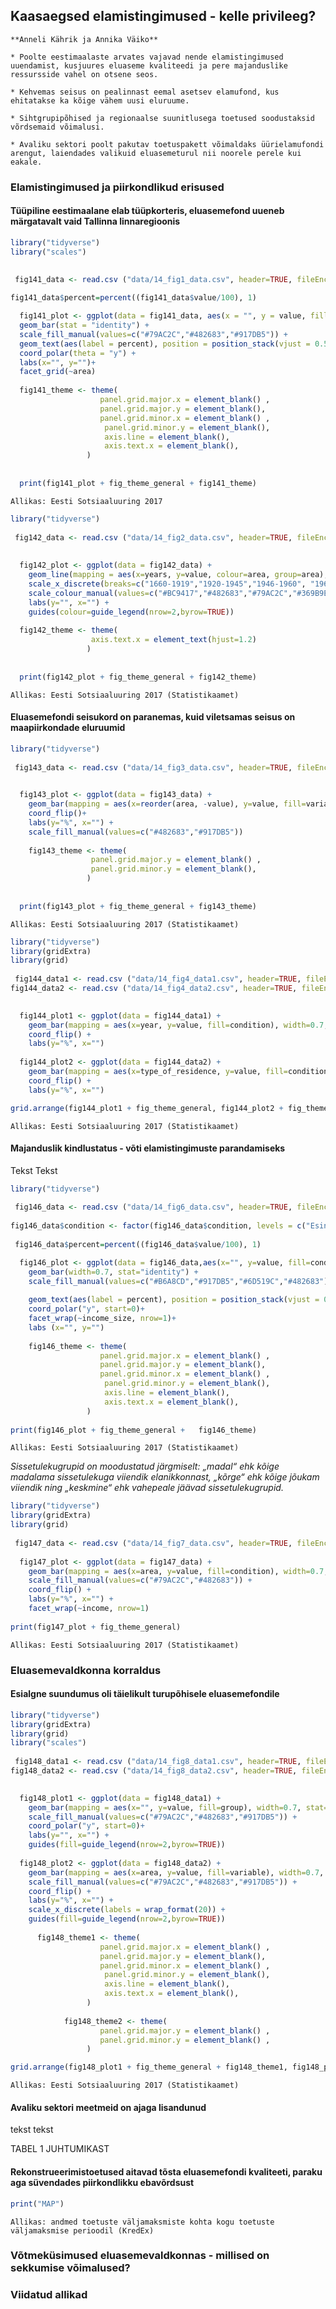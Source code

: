 ## Kaasaegsed elamistingimused - kelle privileeg? {#chapter14 .chapter_section .chapter1_section}

```block
**Anneli Kährik ja Annika Väiko**
```

```block
* Poolte eestimaalaste arvates vajavad nende elamistingimused uuendamist, kusjuures eluaseme kvaliteedi ja pere majanduslike ressursside vahel on otsene seos.

* Kehvemas seisus on pealinnast eemal asetsev elamufond, kus ehitatakse ka kõige vähem uusi eluruume.

* Sihtgrupipõhised ja regionaalse suunitlusega toetused soodustaksid võrdsemaid võimalusi.

* Avaliku sektori poolt pakutav toetuspakett võimaldaks üürielamufondi arengut, laiendades valikuid eluasemeturul nii noorele perele kui eakale.

```

### Elamistingimused ja piirkondlikud erisused {.chapter1_section}

#### Tüüpiline eestimaalane elab tüüpkorteris, eluasemefond uueneb märgatavalt vaid Tallinna linnaregioonis

```r

library("tidyverse")
library("scales")

  
 fig141_data <- read.csv ("data/14_fig1_data.csv", header=TRUE, fileEncoding="utf-8")
 
fig141_data$percent=percent((fig141_data$value/100), 1)

  fig141_plot <- ggplot(data = fig141_data, aes(x = "", y = value, fill = variable)) + 
  geom_bar(stat = "identity") +
  scale_fill_manual(values=c("#79AC2C","#482683","#917DB5")) +
  geom_text(aes(label = percent), position = position_stack(vjust = 0.5), color="white") +
  coord_polar(theta = "y") +
  labs(x="", y="")+
  facet_grid(~area)
  
  fig141_theme <- theme(
                    panel.grid.major.x = element_blank() ,
                    panel.grid.major.y = element_blank(),
                    panel.grid.minor.x = element_blank() ,
                     panel.grid.minor.y = element_blank(),
                     axis.line = element_blank(),
                     axis.text.x = element_blank(),
                 )
  
  
  print(fig141_plot + fig_theme_general + fig141_theme)

```

```block
Allikas: Eesti Sotsiaaluuring 2017
```

```r

library("tidyverse")
  
 fig142_data <- read.csv ("data/14_fig2_data.csv", header=TRUE, fileEncoding="utf-8")
 
 
  fig142_plot <- ggplot(data = fig142_data) +
    geom_line(mapping = aes(x=years, y=value, colour=area, group=area), size=1.2) +
    scale_x_discrete(breaks=c("1660-1919","1920-1945","1946-1960", "1961-1990", "1991-2000", "2001+")) +
    scale_colour_manual(values=c("#BC9417","#482683","#79AC2C","#369B9E")) +
    labs(y="", x="") +
    guides(colour=guide_legend(nrow=2,byrow=TRUE))
  
  fig142_theme <- theme(
                  axis.text.x = element_text(hjust=1.2)
                 )
  
  
  print(fig142_plot + fig_theme_general + fig142_theme)

```


```block
Allikas: Eesti Sotsiaaluuring 2017 (Statistikaamet)
```

#### Eluasemefondi seisukord on paranemas, kuid viletsamas seisus on maapiirkondade eluruumid

```r

library("tidyverse")
  
 fig143_data <- read.csv ("data/14_fig3_data.csv", header=TRUE, fileEncoding="utf-8")
 

  fig143_plot <- ggplot(data = fig143_data) +
    geom_bar(mapping = aes(x=reorder(area, -value), y=value, fill=variable),position = "dodge", width=0.7, stat="identity") +
    coord_flip()+
    labs(y="%", x="") +
    scale_fill_manual(values=c("#482683","#917DB5"))
  
    fig143_theme <- theme(
                  panel.grid.major.y = element_blank() ,
                  panel.grid.minor.y = element_blank(),
                 )
  
  
  print(fig143_plot + fig_theme_general + fig143_theme)

```

```block
Allikas: Eesti Sotsiaaluuring 2017 (Statistikaamet)
```

```r

library("tidyverse")
library(gridExtra)
library(grid)
  
 fig144_data1 <- read.csv ("data/14_fig4_data1.csv", header=TRUE, fileEncoding="utf-8")
fig144_data2 <- read.csv ("data/14_fig4_data2.csv", header=TRUE, fileEncoding="utf-8")
 

  fig144_plot1 <- ggplot(data = fig144_data1) +
    geom_bar(mapping = aes(x=year, y=value, fill=condition), width=0.7, stat="identity") +
    coord_flip() +
    labs(y="%", x="")
  
  fig144_plot2 <- ggplot(data = fig144_data2) +
    geom_bar(mapping = aes(x=type_of_residence, y=value, fill=condition), width=0.7, stat="identity") +
    coord_flip() +
    labs(y="%", x="")

grid.arrange(fig144_plot1 + fig_theme_general, fig144_plot2 + fig_theme_general, ncol = 2)
```

```block
Allikas: Eesti Sotsiaaluuring 2017 (Statistikaamet)
```

#### Majanduslik kindlustatus - võti elamistingimuste parandamiseks

Tekst Tekst

```r

library("tidyverse")
  
 fig146_data <- read.csv ("data/14_fig6_data.csv", header=TRUE, fileEncoding="utf-8")
 
fig146_data$condition <- factor(fig146_data$condition, levels = c("Esineb suuri puudusi","Esineb puudusi","Hea seisukord","Värskelt remonditud"))
 
 fig146_data$percent=percent((fig146_data$value/100), 1)

  fig146_plot <- ggplot(data = fig146_data,aes(x="", y=value, fill=condition)) +
    geom_bar(width=0.7, stat="identity") +
    scale_fill_manual(values=c("#B6A8CD","#917DB5","#6D519C","#482683")) +
    
    geom_text(aes(label = percent), position = position_stack(vjust = 0.7), color="white") +
    coord_polar("y", start=0)+
    facet_wrap(~income_size, nrow=1)+
    labs (x="", y="")
  
    fig146_theme <- theme(
                    panel.grid.major.x = element_blank() ,
                    panel.grid.major.y = element_blank(),
                    panel.grid.minor.x = element_blank() ,
                     panel.grid.minor.y = element_blank(),
                     axis.line = element_blank(),
                     axis.text.x = element_blank(),
                 )
  
print(fig146_plot + fig_theme_general +   fig146_theme)
```

```block
Allikas: Eesti Sotsiaaluuring 2017 (Statistikaamet)
```

*Sissetulekugrupid on moodustatud järgmiselt: „madal“ ehk kõige madalama sissetulekuga viiendik elanikkonnast, „kõrge“ ehk kõige jõukam viiendik ning „keskmine“ ehk vahepeale jäävad sissetulekugrupid.*


```r
library("tidyverse")
library(gridExtra)
library(grid)
  
 fig147_data <- read.csv ("data/14_fig7_data.csv", header=TRUE, fileEncoding="utf-8")
 
  fig147_plot <- ggplot(data = fig147_data) +
    geom_bar(mapping = aes(x=area, y=value, fill=condition), width=0.7, stat="identity") +
    scale_fill_manual(values=c("#79AC2C","#482683")) +
    coord_flip() +
    labs(y="%", x="") +
    facet_wrap(~income, nrow=1)
  
print(fig147_plot + fig_theme_general)


```

```block
Allikas: Eesti Sotsiaaluuring 2017 (Statistikaamet)
```

### Eluasemevaldkonna korraldus

#### Esialgne suundumus oli täielikult turupõhisele eluasemefondile

```r

library("tidyverse")
library(gridExtra)
library(grid)
library("scales")
  
 fig148_data1 <- read.csv ("data/14_fig8_data1.csv", header=TRUE, fileEncoding="utf-8")
fig148_data2 <- read.csv ("data/14_fig8_data2.csv", header=TRUE, fileEncoding="utf-8")
 

  fig148_plot1 <- ggplot(data = fig148_data1) +
    geom_bar(mapping = aes(x="", y=value, fill=group), width=0.7, stat="identity") +
    scale_fill_manual(values=c("#79AC2C","#482683","#917DB5")) +
    coord_polar("y", start=0)+
    labs(y="", x="") +
    guides(fill=guide_legend(nrow=2,byrow=TRUE))
  
  fig148_plot2 <- ggplot(data = fig148_data2) +
    geom_bar(mapping = aes(x=area, y=value, fill=variable), width=0.7, stat="identity") +
    scale_fill_manual(values=c("#79AC2C","#482683","#917DB5")) +
    coord_flip() +
    labs(y="%", x="") +
    scale_x_discrete(labels = wrap_format(20)) +
    guides(fill=guide_legend(nrow=2,byrow=TRUE))
  
      fig148_theme1 <- theme(
                    panel.grid.major.x = element_blank() ,
                    panel.grid.major.y = element_blank(),
                    panel.grid.minor.x = element_blank() ,
                     panel.grid.minor.y = element_blank(),
                     axis.line = element_blank(),
                     axis.text.x = element_blank(),
                 )
      
            fig148_theme2 <- theme(
                    panel.grid.major.y = element_blank() ,
                    panel.grid.minor.y = element_blank() ,
                 )

grid.arrange(fig148_plot1 + fig_theme_general + fig148_theme1, fig148_plot2 + fig_theme_general + fig148_theme2 , ncol = 2)
```

```block
Allikas: Eesti Sotsiaaluuring 2017 (Statistikaamet)
```

#### Avaliku sektori meetmeid on ajaga lisandunud
tekst tekst

TABEL 1
JUHTUMIKAST

#### Rekonstrueerimistoetused aitavad tõsta eluasemefondi kvaliteeti, paraku aga süvendades piirkondlikku ebavõrdsust

```r

print("MAP")
```

```block
Allikas: andmed toetuste väljamaksmiste kohta kogu toetuste väljamaksmise perioodil (KredEx)
```

### Võtmeküsimused eluasemevaldkonnas - millised on sekkumise võimalused?

### Viidatud allikad {-.subreferences}